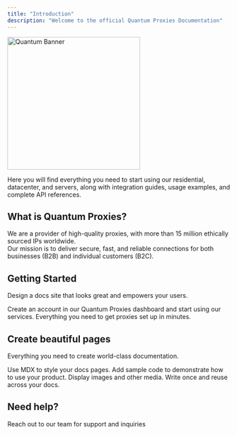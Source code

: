 ```yaml
---
title: "Introduction"
description: "Welcome to the official Quantum Proxies Documentation"
---
```


<img
  src="/images/1500x500.jpeg"
  alt="Quantum Banner"
  height="300"
  className="rounded-lg"
  title={true}
/>

Here you will find everything you need to start using our residential, datacenter, and servers, along with integration guides, usage examples, and complete API references.

## What is Quantum Proxies?

We are a provider of high-quality proxies, with more than 15 million ethically sourced IPs worldwide.  \
Our mission is to deliver secure, fast, and reliable connections for both businesses (B2B) and individual customers (B2C).

## Getting Started

Design a docs site that looks great and empowers your users.

<Columns cols={2}>
  <Card title="Create your account" icon="person-circle-plus" color="#025bff" href="/development">
    Create an account in our Quantum Proxies dashboard and start using our services.
  </Card>
  <Card title="Buy proxies from Quantum Proxies" icon="cart-circle-plus" color="#025bff" href="/essentials/settings">
    Everything you need to get proxies set up in minutes.
  </Card>
</Columns>

## Create beautiful pages

Everything you need to create world-class documentation.

<Columns cols={2}>
  <Card title="Write with MDX" icon="pen-fancy" href="/essentials/markdown">
    Use MDX to style your docs pages.
  </Card>
  <Card title="Code samples" icon="code" href="/essentials/code">
    Add sample code to demonstrate how to use your product.
  </Card>
  <Card title="Images" icon="image" href="/essentials/images">
    Display images and other media.
  </Card>
  <Card title="Reusable snippets" icon="recycle" href="/essentials/reusable-snippets">
    Write once and reuse across your docs.
  </Card>
</Columns>

## Need help?

Reach out to our team for support and inquiries

<Columns cols={2}>
  <Card title="Discord" icon="comment-text" color="#025bff">
    
  </Card>
  <Card title="Email" icon="envelope-dot" color="#025bff" href="https://mintlify.com/customers">
    
  </Card>
</Columns>
